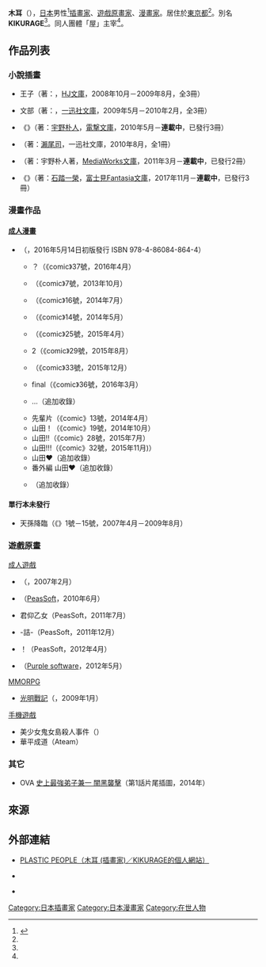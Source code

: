 {{multiple issues|
{{Expand|time=2016-12-17T10:24:08+00:00}}
{{Notability Unreferenced|time=2016-12-17T10:24:08+00:00}}
{{refimprove|time=2016-12-17T10:24:08+00:00}}
}}
{{NoteTA|G1=Games}}
{{Infobox ACG creator
|name=木耳
|image=
|size=
|caption=
|job=[[插畫家|插畫家]]、[[原畫#電子遊戲|遊戲原畫家]]、[[漫畫家|漫畫家]]
|job2=小說插畫<br />《{{link-ja|神與奴隸的誕生語法|神と奴隷の誕生構文}}》（著：[[宇野朴人|宇野朴人]]）<br />《{{link-ja|墮天的狗神 -SLASHDØG-|堕天の狗神 -SLASHDØG-|墮天的狗神}}》（著：[[石踏一榮|石踏一榮]]）
|romaji=Kikurage
|real_name=
|other_name=KIKURAGE
|nickname=
|foreign_name={{lang|ja|きくらげ}}
|english_name=
|sex=
|nationality={{JPN}}
|birth_name=
|birth_date=
|birth_place=
|death_date=
|death_place=
|origin_place=
|residence=
|languages=
|height=
|weight=
|blood_type=
|spouse=
|parents=
|relatives=
|doujin_circle = 
|subordinate
|website=
|educate=
|past=
|work=
|award=
}}
{{japanese|japanese=きくらげ|kana=|romaji=Kikurage}}

'''木耳'''（{{lang-ja|きくらげ}}），[[日本|日本]]男性<ref name="web">{{Cite web|url=http://kikuragenet.matrix.jp/|title=【Profile】PLASTIC PEOPLE|publisher=木耳／KIKURAGE的個人網站|accessdate=2016-12-17|language=ja|archive-date=2016-12-11|archive-url=https://web.archive.org/web/20161211232139/http://kikuragenet.matrix.jp/|dead-url=no}}</ref>[[插畫家|插畫家]]、[[原畫#電子遊戲|遊戲原畫家]]、[[漫畫家|漫畫家]]。居住於[[東京都|東京都]]<ref name="web" />。別名'''KIKURAGE'''<ref name="web" />。同人團體「{{lang|ja|きくらげ}}屋」主宰<ref name="web" />。

== 作品列表 ==
=== 小說插畫 ===
* {{lang|ja|フラグの}}王子{{lang|ja|様}}（著：{{link-ja|織田兄第|織田兄第}}，[[HJ文庫|HJ文庫]]，2008年10月－2009年8月，全3冊）
* 文{{lang|ja|芸}}部{{lang|ja|発マイソロジー}}（著：{{link-ja|早矢塚勝也|早矢塚かつや}}，[[一迅社文庫|一迅社文庫]]，2009年5月－2010年2月，全3冊）
* {{link-ja|神與奴隸的誕生語法|神と奴隷の誕生構文}}《{{lang|ja|神と奴隷の誕生構文}}》（著：[[宇野朴人|宇野朴人]]，[[電撃文庫|電撃文庫]]，2010年5月－'''連載中'''，已發行3冊）
* {{lang|ja|{{link-ja|くいなパスファインダー|くいなパスファインダー}}}}（著：[[瀨尾司|瀨尾司]]，一迅社文庫，2010年8月，全1冊）
* {{lang|ja|スメラギガタリ}}（著：宇野朴人著，[[MediaWorks文庫|MediaWorks文庫]]，2011年3月－'''連載中'''，已發行2冊）
* {{link-ja|墮天的狗神 -SLASHDØG-|堕天の狗神 -SLASHDØG-}}《{{lang|ja|堕天の狗神 -SLASHDØG-}}》（著：[[石踏一榮|石踏一榮]]，[[富士見Fantasia文庫|富士見Fantasia文庫]]，2017年11月－'''連載中'''，已發行3冊）

=== 漫畫作品 ===
==== [[成人漫畫|成人漫畫]] ====
* {{lang|ja|きみとえっち}}（{{link-ja|ジーオーティー|ジーオーティー|GOT}}，2016年5月14日初版發行 ISBN 978-4-86084-864-4）
** {{lang|ja|ちえはえっち}}？（《comic{{lang|ja|アンスリウム}}》37號，2016年4月）
** {{lang|ja|ちえとえっち}}（《comic{{lang|ja|アンスリウム}}》7號，2013年10月）
** {{lang|ja|ちえとえっちなびでお}}（《comic{{lang|ja|アンスリウム}}》16號，2014年7月）
** {{lang|ja|なおとえっち}}（《comic{{lang|ja|アンスリウム}}》14號，2014年5月）
** {{lang|ja|えるとえっち}}（《comic{{lang|ja|アンスリウム}}》25號，2015年4月）
** {{lang|ja|なおとえっち}}2（《comic{{lang|ja|アンスリウム}}》29號，2015年8月）
** {{lang|ja|ちえとえっちなくりすます}}（《comic{{lang|ja|アンスリウム}}》33號，2015年12月）
** {{lang|ja|ちえとえっち}} final（《comic{{lang|ja|アンスリウム}}》36號，2016年3月）
** {{lang|ja|きみとずっと}}…（追加收錄）
** 先輩{{lang|ja|と}}片{{lang|ja|瀬さん}}（《comic{{lang|ja|アンスリウム}}》13號，2014年4月）
** 山田{{lang|ja|くん、ちゃんとして}}！（《comic{{lang|ja|アンスリウム}}》19號，2014年10月）
** 山田{{lang|ja|くん、ちゃんとして}}!!（《comic{{lang|ja|アンスリウム}}》28號，2015年7月）
** 山田{{lang|ja|くん、ちゃんとして}}!!!（《comic{{lang|ja|アンスリウム}}》32號，2015年11月)）
** 山田{{lang|ja|くん、ちゃんとして}}♥（追加收錄）
** 番外編 山田{{lang|ja|くん、ちゃんとして}}♥（追加收錄）
** {{lang|ja|コーちゃんとエリス}}（追加收錄）

==== 單行本未發行 ====
* 天孫降臨（《{{link-ja|萌☆Star|もえ☆スタ}}》1號－15號，2007年4月－2009年8月）

=== 遊戲原畫 ===
; [[日本成人遊戲|成人遊戲]]
* {{lang|ja|{{link-ja|おいしい魔法のとなえかた。|おいしい魔法のとなえかた。}}}}（{{link-ja|C：drive.|XERO}}，2007年2月）
* {{lang|ja|{{link-ja|あまあね|あまあね}}}}（[[PeasSoft|PeasSoft]]，2010年6月）
* 君{{lang|ja|を}}仰{{lang|ja|ぎ}}乙女{{lang|ja|は姫に}}（PeasSoft，2011年7月）
* {{lang|ja|あまかん}} -{{lang|ja|エッチなラブいちゃ}}詰{{lang|ja|めちゃいました}}-（PeasSoft，2011年12月）
* {{lang|ja|ずっとつくしてあげるの}}！（PeasSoft，2012年4月）
* {{link-ja|幸福☆家族部|しあわせ家族部}}（[[Purple_software|Purple software]]，2012年5月）

; [[大型多人線上角色扮演遊戲|MMORPG]]
* [[光明戰記|光明戰記]]（{{link-ja|MGAME JAPAN|エムゲームジャパン}}，2009年1月）

; [[手機遊戲|手機遊戲]]
* 美少女鬼女島殺人事件（{{link-ja|Ateam|Ateam}}）
* 華{{lang|ja|の}}平成{{lang|ja|メイド}}道（Ateam）

=== 其它 ===
* OVA [[史上最強弟子兼一#OVA|史上最強弟子兼一 闇黑襲擊]]（第1話片尾插圖，2014年）

== 來源 ==
{{reflist}}

== 外部連結 ==
{{Portal|電子遊戲|漫畫}}
* [http://kikuragenet.matrix.jp/ PLASTIC PEOPLE（木耳 (插畫家)／KIKURAGE的個人網站）] {{Wayback|url=http://kikuragenet.matrix.jp/ |date=20161211232139 }} {{ja icon}}
* {{twitter|kikuragenet}} {{ja icon}}
* {{pixiv|2323358}} {{ja icon}}

{{DEFAULTSORT:Kikurage}}
[[Category:日本插畫家|Category:日本插畫家]]
[[Category:日本漫畫家|Category:日本漫畫家]]
[[Category:在世人物|Category:在世人物]]